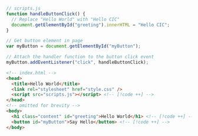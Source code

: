 ```js
// scripts.js
function handleButtonClick() {
  // Replace "Hello World" with "Hello CIC"
  document.getElementById("greeting").innerHTML = "Hello CIC";
}

// Get button element in page 
var myButton = document.getElementById("myButton");

// Attach the handler function to the button click event
myButton.addEventListener("click", handleButtonClick);
```

```html
<!-- index.html -->
<head>
  <title>Hello World</title>
  <link rel="stylesheet" href="style.css" />
  <script src="scripts.js"></script> <!-- [!code ++] -->
</head>
<!-- omitted for brevity -->
<body>
  <h1 class="content" id="greeting">Hello World</h1> <!-- [!code ++] -->
  <button id="myButton">Say Hello</button> <!-- [!code ++] -->
</body>
```

